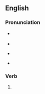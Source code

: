 ==English==

===Pronunciation===
* {{a|UK}} {{IPA|en|/ˈfləʊn/}}
* {{rhymes|en|əʊn}}
* {{a|US}} {{IPA|en|/ˈfloʊn/}}
* {{audio|en|en-us-flown.ogg|Audio (US)}}

===Verb===
{{head|en|verb form|cat2=irregular past participles}}

# {{inflection of|en|fly||past|part}}